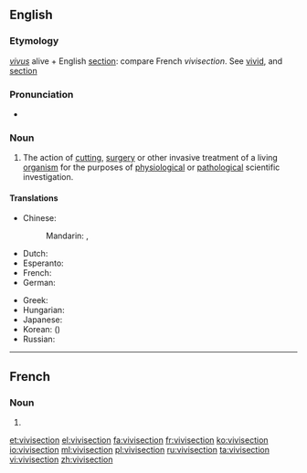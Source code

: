 ==English==
{{wikipedia}}

===Etymology===
{{etyl|la|en}} ''[[vivus]]'' alive + English [[section]]: compare French ''vivisection''.  See [[vivid]], and [[section]]

===Pronunciation===
* {{a|UK}} {{IPA|/ˈvɪvɪsɛkʃən/}} {{X-SAMPA|/"vIvIsEkS@n/}}

===Noun===
{{en-noun}}

# The action of [[cutting]], [[surgery]] or other invasive treatment of a living [[organism]] for the purposes of [[physiology|physiological]] or [[pathology|pathological]] scientific investigation.

====Translations====
{{trans-top|The action of invasive treatment of a living organism for scientific investigation}}
* Chinese:
*: Mandarin: {{t|cmn|活體解剖|sc=Hans}}, {{t|cmn|活体解剖|tr=huótǐ jiěpōu|sc=Hans}}
* Dutch: {{t-|nl|vivisectie|f}}
* Esperanto: {{t-|eo|vivisekcio}}
* French: {{t+|fr|vivisection|f}}
* German: {{t+|de|Vivisektion|f}}
{{trans-mid}}
* Greek: {{t+|el|ζωοτομία|f|tr=zootomía|sc=Grek}}
* Hungarian: {{t-|hu|elevenboncolás}}
* Japanese: {{t-|ja|生体解剖|tr=せいたいかいぼう, seitaikaibō|sc=Jpan}}
* Korean: {{t-|ko|생체 해부|tr=saengche haebu|sc=Kore}} ({{t-|ko|生體解剖|sc=Kore}})
* Russian: {{t+|ru|вивисекция|f|tr=vivisékcija}}
{{trans-bottom}}

----

==French==

===Noun===
{{fr-noun|f}}

# {{l|en|vivisection}}

[[et:vivisection]]
[[el:vivisection]]
[[fa:vivisection]]
[[fr:vivisection]]
[[ko:vivisection]]
[[io:vivisection]]
[[ml:vivisection]]
[[pl:vivisection]]
[[ru:vivisection]]
[[ta:vivisection]]
[[vi:vivisection]]
[[zh:vivisection]]